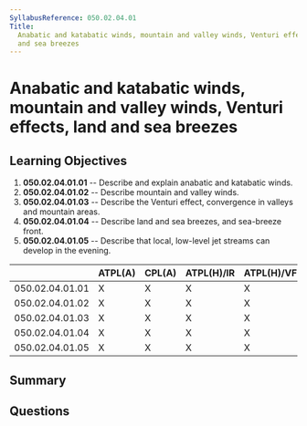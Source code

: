 ```yaml
---
SyllabusReference: 050.02.04.01
Title:
  Anabatic and katabatic winds, mountain and valley winds, Venturi effects, land
  and sea breezes
---
```


# Anabatic and katabatic winds, mountain and valley winds, Venturi effects, land and sea breezes

## Learning Objectives

1. **050.02.04.01.01** -- Describe and explain anabatic and katabatic winds.
2. **050.02.04.01.02** -- Describe mountain and valley winds.
3. **050.02.04.01.03** -- Describe the Venturi effect, convergence in valleys
   and mountain areas.
4. **050.02.04.01.04** -- Describe land and sea breezes, and sea-breeze front.
5. **050.02.04.01.05** -- Describe that local, low-level jet streams can develop
   in the evening.

|                 | ATPL(A) | CPL(A) | ATPL(H)/IR | ATPL(H)/VFR | CPL(H) | IR  | CBIR(A) |
| --------------- | ------- | ------ | ---------- | ----------- | ------ | --- | ------- |
| 050.02.04.01.01 | X       | X      | X          | X           | X      | X   | X       |
| 050.02.04.01.02 | X       | X      | X          | X           | X      | X   | X       |
| 050.02.04.01.03 | X       | X      | X          | X           | X      | X   | X       |
| 050.02.04.01.04 | X       | X      | X          | X           | X      | X   | X       |
| 050.02.04.01.05 | X       | X      | X          | X           | X      | X   | X       |

## Summary

## Questions
